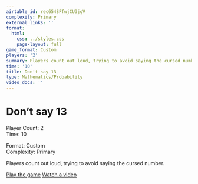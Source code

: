 ```yaml
---
airtable_id: rec654SFfwjCU3jgV
complexity: Primary
external_links: ''
format:
  html:
    css: ../styles.css
    page-layout: full
game_format: Custom
players: '2'
summary: Players count out loud, trying to avoid saying the cursed number.
time: '10'
title: Don't say 13
type: Mathematics/Probability
video_docs: ''
---
```


# Don't say 13

:::{.game-info-box}
:::{.game-stats}
:::{.left-stats}
Player Count: 2  
Time: 10
:::
:::{.right-stats}
Format: Custom  
Complexity: Primary
:::
:::
:::

Players count out loud, trying to avoid saying the cursed number.

:::{.game-actions}
<a href="#" class="btn btn-play"><i class="fa fa-gamepad"></i> Play the game</a>
<a href="#" class="btn btn-watch"><i class="fa fa-video"></i> Watch a video</a>
:::